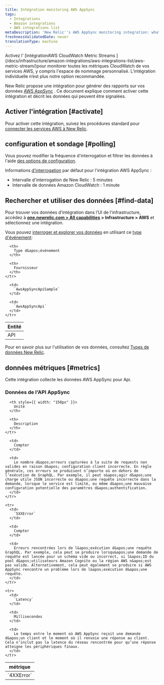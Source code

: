 ```yaml
---
title: Intégration monitoring AWS AppSync
tags:
  - Integrations
  - Amazon integrations
  - AWS integrations list
metaDescription: 'New Relic''s AWS AppSync monitoring integration: what data it reports, and how to enable it.'
freshnessValidatedDate: never
translationType: machine
---
```


<Callout variant="important">
  Activez l&apos; [intégrationAWS CloudWatch Metric Streams ](/docs/infrastructure/amazon-integrations/aws-integrations-list/aws-metric-stream/)pour monitorer toutes les métriques CloudWatch de vos services AWS, y compris l&apos;espace de nommage personnalisé. L’intégration individuelle n’est plus notre option recommandée.
</Callout>

New Relic propose une intégration pour générer des rapports sur vos données [AWS AppSync](https://aws.amazon.com/appsync/) . Ce document explique comment activer cette intégration et décrit les données qui peuvent être signalées.

## Activer l&apos;intégration [#activate]

Pour activer cette intégration, suivez les procédures standard pour [connecter les services AWS à New Relic](/docs/infrastructure/infrastructure-integrations/getting-started/connect-aws-integrations-infrastructure).

## configuration et sondage [#polling]

Vous pouvez modifier la fréquence d&apos;interrogation et filtrer les données à l&apos;aide [des options de configuration](/docs/integrations/new-relic-integrations/getting-started/configure-polling-frequency-data-collection-cloud-integrations).

Informations [d&apos;interrogation](/docs/infrastructure/amazon-integrations/aws-integrations-list/aws-polling-intervals-infrastructure-integrations) par défaut pour l&apos;intégration AWS AppSync :

* Intervalle d&apos;interrogation de New Relic : 5 minutes
* Intervalle de données Amazon CloudWatch : 1 minute

## Rechercher et utiliser des données [#find-data]

Pour trouver vos données d’intégration dans l’UI de l&apos;infrastructure, accédez à <DNT>**[one.newrelic.com &gt; All capabilities](https://one.newrelic.com/all-capabilities) &gt; Infrastructure &gt; AWS**</DNT> et sélectionnez une intégration.

Vous pouvez [interroger et explorer vos données](/docs/using-new-relic/data/understand-data/query-new-relic-data) en utilisant ce [type d&apos;événement](/docs/data-apis/understand-data/new-relic-data-types/#event-data):

<table>
  <thead>
    <tr>
      <th>
        Entité
      </th>

      <th>
        Type d&apos;événement
      </th>

      <th>
        Fournisseur
      </th>
    </tr>
  </thead>

  <tbody>
    <tr>
      <td>
        API
      </td>

      <td>
        `AwsAppSyncApiSample`
      </td>

      <td>
        `AwsAppSyncApi`
      </td>
    </tr>
  </tbody>
</table>

Pour en savoir plus sur l&apos;utilisation de vos données, consultez [Types de données New Relic](/docs/telemetry-data-platform/understand-data/new-relic-data-types/).

## données métriques [#metrics]

Cette intégration collecte les données AWS AppSync pour Api.

### Données de l&apos;API AppSync

<table>
  <thead>
    <tr>
      <th style={{ width: "275px" }}>
        métrique
      </th>

      <th style={{ width: "150px" }}>
        Unité
      </th>

      <th>
        Description
      </th>
    </tr>
  </thead>

  <tbody>
    <tr>
      <td>
        `4XXError`
      </td>

      <td>
        Compter
      </td>

      <td>
        Le nombre d&apos;erreurs capturées à la suite de requests non valides en raison d&apos; configuration client incorrecte. En règle générale, ces erreurs se produisent n’importe où en dehors de l’exécution de GraphQL. Par exemple, il peut s&apos;agir d&apos;une charge utile JSON incorrecte ou d&apos;une requête incorrecte dans la demande, lorsque le service est limité, ou même d&apos;une mauvaise configuration potentielle des paramètres d&apos;authentification.
      </td>
    </tr>

    <tr>
      <td>
        `5XXError`
      </td>

      <td>
        Compter
      </td>

      <td>
        Erreurs rencontrées lors de l&apos;exécution d&apos;une requête GraphQL. Par exemple, cela peut se produire lorsqu&apos;une demande de requête est lancée pour un schéma vide ou incorrect, si l&apos;ID du pool d&apos;utilisateurs Amazon Cognito ou la région AWS n&apos;est pas valide. Alternativement, cela peut également se produire si AWS AppSync rencontre un problème lors de l&apos;exécution d&apos;une requête.
      </td>
    </tr>

    <tr>
      <td>
        `Latency`
      </td>

      <td>
        Millisecondes
      </td>

      <td>
        Le temps entre le moment où AWS AppSync reçoit une demande d&apos;un client et le moment où il renvoie une réponse au client. Cela n’inclut pas la latence du réseau rencontrée pour qu’une réponse atteigne les périphériques finaux.
      </td>
    </tr>
  </tbody>
</table>